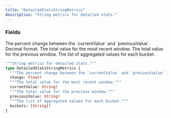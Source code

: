```yaml
---
title: "DetailedStatsStringMetrics"
description: "String metrics for detailed stats."
---
```


### Fields

<ResponseField name="change" type="Float!" required>
  The percent change between the `currentValue` and `previousValue`. Decimal format.
</ResponseField>

<ResponseField name="currentValue" type="String!" required>
  The total value for the most recent window.
</ResponseField>

<ResponseField name="previousValue" type="String!" required>
  The total value for the previous window.
</ResponseField>

<ResponseField name="buckets" type="[String]!" required>
  The list of aggregated values for each bucket.
</ResponseField>


```graphql DetailedStatsStringMetrics
"""String metrics for detailed stats."""
type DetailedStatsStringMetrics {
  """The percent change between the `currentValue` and `previousValue`. Decimal format."""
  change: Float!
  """The total value for the most recent window."""
  currentValue: String!
  """The total value for the previous window."""
  previousValue: String!
  """The list of aggregated values for each bucket."""
  buckets: [String]!
}
```
